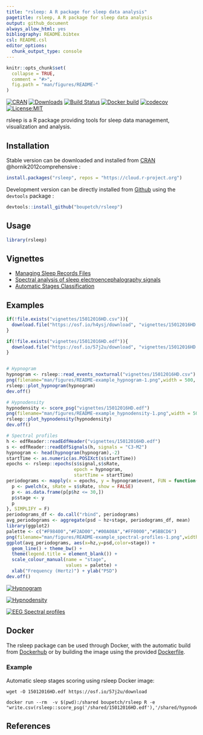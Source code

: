 ```yaml
---
title: "rsleep: A R package for sleep data analysis"
pagetitle: rsleep, A R package for sleep data analysis
output: github_document
always_allow_html: yes
bibliography: README.bibtex
csl: README.csl
editor_options: 
  chunk_output_type: console
---
```


<!-- README.md is generated from README.Rmd. Please edit that file -->

```r
knitr::opts_chunk$set(
  collapse = TRUE,
  comment = "#>",
  fig.path = "man/figures/README-"
)
```

[![CRAN](http://www.r-pkg.org/badges/version/rsleep)](https://cran.r-project.org/package=rsleep) [![Downloads](https://cranlogs.r-pkg.org/badges/grand-total/rsleep)](https://cran.r-project.org/package=rsleep) [![Build Status](https://travis-ci.org/boupetch/rsleep.svg?branch=master)](https://travis-ci.org/boupetch/rsleep)  [![Docker build](https://img.shields.io/docker/cloud/build/boupetch/rsleep)](https://cloud.docker.com/repository/docker/boupetch/rsleep/)
[![codecov](https://codecov.io/gh/boupetch/rsleep/branch/master/graph/badge.svg)](https://codecov.io/gh/boupetch/rsleep) [![License:MIT](https://img.shields.io/badge/License-MIT-blue.svg)](https://opensource.org/licenses/MIT) 

rsleep is a R package providing tools for sleep data management, visualization and analysis. 

## Installation

Stable version can be downloaded and installed from [CRAN](https://cran.r-project.org/) @hornik2012comprehensive :

```r
install.packages("rsleep", repos = "https://cloud.r-project.org")
```

Development version can be directly installed from [Github](https://github.com/) using the `devtools` package :

```r
devtools::install_github("boupetch/rsleep")
```

## Usage

```r
library(rsleep)
```

## Vignettes

  * [Managing Sleep Records Files](http://htmlpreview.github.io/?https://raw.githubusercontent.com/boupetch/rsleep/master/doc/Managing_Sleep_Records_Files.html)
  * [Spectral analysis of sleep electroencephalography signals](http://htmlpreview.github.io/?https://raw.githubusercontent.com/boupetch/rsleep/master/doc/Spectral_analysis_sleep_electroencephalography.html)
  * [Automatic Stages Classification](http://htmlpreview.github.io/?https://raw.githubusercontent.com/boupetch/rsleep/master/doc/Automatic_Stage_Classification.html)
  
## Examples

```r

if(!file.exists("vignettes/15012016HD.csv")){
  download.file("https://osf.io/h4ysj/download", "vignettes/15012016HD.csv")
}

if(!file.exists("vignettes/15012016HD.edf")){
  download.file("https://osf.io/57j2u/download", "vignettes/15012016HD.edf")
}


# Hypnogram
hypnogram <- rsleep::read_events_noxturnal("vignettes/15012016HD.csv")
png(filename="man/figures/README-example_hypnogram-1.png",width = 500, height = 200)
rsleep::plot_hypnogram(hypnogram)
dev.off()

# Hypnodensity
hypnodensity <- score_psg("vignettes/15012016HD.edf")
png(filename="man/figures/README-example_hypnodensity-1.png",width = 500, height = 200)
rsleep::plot_hypnodensity(hypnodensity)
dev.off()

# Spectral profiles
h <- edfReader::readEdfHeader("vignettes/15012016HD.edf")
s <- edfReader::readEdfSignals(h, signals = "C3-M2")
hypnogram <- head(hypnogram(hypnogram),-2)
startTime <- as.numeric(as.POSIXct(s$startTime))
epochs <- rsleep::epochs(s$signal,s$sRate,
                         epoch = hypnogram,
                         startTime = startTime)
periodograms <- mapply(x = epochs, y = hypnogram$event, FUN = function(x,y){
  p <- pwelch(x, sRate = s$sRate, show = FALSE)
  p <- as.data.frame(p[p$hz <= 30,])
  p$stage <- y
  p
}, SIMPLIFY = F)
periodograms_df <- do.call("rbind", periodograms)
avg_periodograms <- aggregate(psd ~ hz+stage, periodograms_df, mean)
library(ggplot2)
palette <- c("#F98400","#F2AD00","#00A08A","#FF0000","#5BBCD6")
png(filename="man/figures/README-example_spectral-profiles-1.png",width = 500, height = 300)
ggplot(avg_periodograms, aes(x=hz,y=psd,color=stage)) +
  geom_line() + theme_bw() +
  theme(legend.title = element_blank()) + 
  scale_colour_manual(name = "stage",
                      values = palette) +
  xlab("Frequency (Hertz)") + ylab("PSD")
dev.off()
```

[![Hypnogram](man/figures/README-example_hypnogram-1.png)](http://htmlpreview.github.io/?https://raw.githubusercontent.com/boupetch/rsleep/master/doc/Managing_Sleep_Records_Files.html)

[![Hypnodensity](man/figures/README-example_hypnodensity-1.png)](http://htmlpreview.github.io/?https://raw.githubusercontent.com/boupetch/rsleep/master/doc/Automatic_Stage_Classification.html)

[![EEG Spectral profiles](man/figures/README-example_spectral-profiles-1.png)](http://htmlpreview.github.io/?https://raw.githubusercontent.com/boupetch/rsleep/master/doc/Spectral_analysis_sleep_electroencephalography.html)

## Docker

The rsleep package can be used through Docker, with the automatic build from [Dockerhub](https://cloud.docker.com/repository/docker/boupetch/rsleep/) or by building the image using the provided [Dockerfile](https://github.com/boupetch/rsleep/blob/master/Dockerfile).

### Example

Automatic sleep stages scoring using rsleep Docker image:

```
wget -O 15012016HD.edf https://osf.io/57j2u/download 

docker run --rm  -v $(pwd):/shared boupetch/rsleep R -e "write.csv(rsleep::score_psg('/shared/15012016HD.edf'),'/shared/hypnodensity.csv')"
```
  
## References
